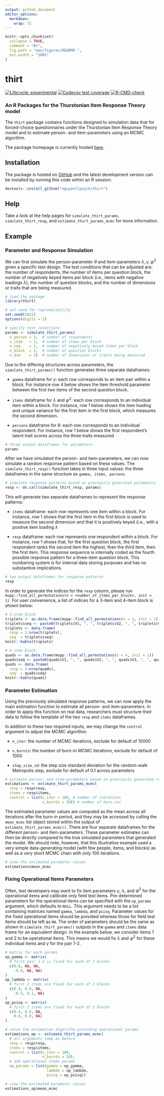 ```yaml
---
output: github_document
editor_options: 
  markdown: 
    wrap: 72
---
```


<!-- README.md is generated from README.Rmd. Please edit that file -->

```r
knitr::opts_chunk$set(
  collapse = TRUE,
  comment = "#>",
  fig.path = "man/figures/README-",
  out.width = "100%"
)
```

# thirt

<!-- badges: start -->

[![Lifecycle:
experimental](https://img.shields.io/badge/lifecycle-experimental-orange.svg)](https://lifecycle.r-lib.org/articles/stages.html#experimental)
[![Codecov test
coverage](https://codecov.io/gh/nguyenllpsych/thirt/branch/main/graph/badge.svg)](https://codecov.io/gh/nguyenllpsych/thirt?branch=main)
[![R-CMD-check](https://github.com/nguyenllpsych/thirt/workflows/R-CMD-check/badge.svg)](https://github.com/nguyenllpsych/thirt/actions)

<!-- badges: end -->

### An R Packages for the Thurstonian Item Response Theory model

The `thirt` package contains functions designed to simulation data that
for forced-choice questionnaires under the Thurstonian Item Response
Theory model and to estimate person- and item-parameters using an MCMC
algorithm.\

The package homepage is currently hosted
[here](https://nguyenllpsych.github.io/thirt/index.html).

## Installation

The package is hosted on
[GitHub](https://www.github.com/nguyenllpsych/thirt) and the latest
development version can be installed by running this code within an R
session:

``` r
devtools::install_github("nguyenllpsych/thirt")
```

## Help

Take a look at the help pages for `simulate_thirt_params`,
`simulate_thirt_resp`, and `estimate_thirt_params_mcmc` for more
information.

## Example

### Parameter and Response Simulation

We can first simulate the person-parameter $\theta$ and item-parameters
$\lambda, \gamma, \psi^2$ given a specific test design. The test
conditions that can be adjusted are: the number of respondents, the
number of items per question block, the number of negatively keyed items
per block (i.e., items with negative loadings $\lambda$), the number of
question blocks, and the number of dimensions or traits that are being
measured.

```r
# load the package
library(thirt)

# set seed for reproducibility
set.seed(2022)
options(digits = 2)

# specify test conditions
params <- simulate_thirt_params(
  n_person = 2,  # number of respondents
  n_item   = 3,  # number of items per block
  n_neg    = 1,  # number of negatively keyed items per block
  n_block  = 2,  # number of question blocks
  n_dim    = 3)  # number of dimensions or traits being measured
```

Due to the differing structures across parameters, the
`simulate_thirt_params()` function generates three separate dataframes:

-   `gamma` dataframe for $\gamma$: each row corresponds to an item pair
    within a block. For instance row 4 below shows the item threshold
    parameter between the first two items of the second question block.

-   `items` dataframe for $\lambda$ and $\psi^2$: each row corresponds
    to an individual item within a block. For instance, row 1 below
    shows the item loading and unique variance for the first item in the
    first block, which measures the second dimension.

-   `persons` dataframe for $\theta$: each row corresponds to an
    individual respondent. For instance, row 1 below shows the first
    respondent's latent trait scores across the three traits measured

```r
# three output dataframes for parameters
params
```

After we have simulated the person- and item-parameters, we can now
simulate a random response pattern based on these values. The
`simulate_thirt_resp()` function takes in three input values: the three
dataframes in the same structure as `gamma, items, persons`.

```r
# simulate response patterns based on previously generated parameters
resp <- do.call(simulate_thirt_resp, params)
```

This will generate two separate dataframes to represent the response
patterns:

-   `items` dataframe: each row represents one item within a block. For
    instance, row 1 shows that the first item in the first block is used
    to measure the second dimension and that it is positively keyed
    (i.e., with a positive item loading $\lambda$

-   `resp` dataframe: each row represents one respondent within a block.
    For instance, row 1 shows that, for the first question block, the
    first respondent ranks the second item the highest, then the third
    item, then the first item. This response sequence is internally
    coded as the fourth possible response pattern for a three-item
    question block. This numbering system is for internal data storing
    purposes and has no substantive implications.

```r
# two output dataframes for response patterns
resp
```

In order to generate the indices for the `resp` column, please run
`mupp::find_all_permutations(n = <number_of_items_per_block>, init = 1)`.
For user convenience, a list of indices for a 3-item and 4-item block is
shown below:

```r
# 3-item block
triplets <- as.data.frame(mupp::find_all_permutations(n = 3, init = 1))
triplets$seq <- paste0(triplets$V1, ", ", triplets$V2, ", ", triplets$V3)
triplets <- data.frame(
  resp = 1:nrow(triplets),
  seq  = triplets$seq)
knitr::kable(triplets)

# 4-item block
quads <- as.data.frame(mupp::find_all_permutations(n = 4, init = 1))
quads$seq <- paste0(quads$V1, ", ", quads$V2, ", ", quads$V3, ", ", quads$V4)
quads <- data.frame(
  resp = 1:nrow(quads),
  seq  = quads$seq)
knitr::kable(quads)
```

### Parameter Estimation

Using the previously simulated response patterns, we can now apply the
main estimation function to estimate all person- and item-parameters. In
order to apply this function on real data, researchers must structure
their data to follow the template of the two `resp` and `items`
dataframes.

In addition to these two required inputs, we may change the `control`
argument to adjust the MCMC algorithm:

-   `n_iter`: the number of MCMC iterations, exclude for default of
    10000

-   `n_burnin`: the number of burn-in MCMC iterations, exclude for
    default of 1000

-   `step_size_sd`: the step size standard deviation for the random-walk
    Metropolis step, exclude for default of 0.1 across parameters

```r
# estimate person- and item-parameters based on previously generated response patterns
estimations <- estimate_thirt_params_mcmc(
  resp = resp$resp,
  items = resp$items,
  control = list(n_iter = 100, # number of iterations
                 n_burnin = 20)) # number of burn-ins
```

The estimated parameter values are computed as the mean across all
iterations after the burn-in period, and they may be accessed by calling
the `mean_mcmc` list object stored within the output of
`estimate_thirt_params_mcmc()`. There are four separate dataframes for
the different person- and item-parameters. These parameter estimates can
then be directly compared to the true simulated parameters that
generated the model. We should note, however, that this illustrative
example used a very simple data-generating model (with few people,
items, and blocks) as well as a very short MCMC chain with only 100
iterations.

```r
# view the estimated parameter values
estimations$mean_mcmc
```

### Fixing Operational Items Parameters

Often, test developers may want to fix item parameters $\gamma$,
$\lambda$, and $\psi^2$ for the operational items and calibrate only
field test items. Pre-determined parameters for the operational items
can be specified with the `op_params` argument, which defaults to
`NULL`. This argument needs to be a list containing matrices named
`gamma`, `lambda`, and `psisq`. Parameter values for the fixed
operational items should be provided whereas those for field test items
should be left as `NA`. The order of parameters should be the same as
shown in `simulate_thirt_params()` outputs in the `gamma` and `items`
data frame for an equivalent design. In the example below, we consider
items 1 and 2 to be operational items. This means we would fix $\lambda$
and $\psi^2$ for these individual items and $\gamma$ for the pair 1-2.

```r
# matrix for each params
op_gamma <- matrix(
  # first pair 1-2 is fixed for each of 2 blocks
  c(0.6, NA, NA,
    -0.8, NA, NA)
)
op_lambda <- matrix(
  # first 2 items are fixed for each of 2 blocks
  c(0.9, 0.8, NA,
    -0.5, 0.1, NA)
)
op_psisq <- matrix(
  # first 2 items are fixed for each of 2 blocks
  c(0.4, 0.5, NA,
    0.6, 0.8, NA)
)

# rerun the estimation algorithm providing operational params
estimations_op <- estimate_thirt_params_mcmc(
  # all arguments same as before
  resp = resp$resp,
  items = resp$items,
  control = list(n_iter = 100, 
                 n_burnin = 20),
  # add operational items params
  op_params = list(gamma = op_gamma,
                   lambda = op_lambda,
                   psisq = op_psisq))

# view the estimated parameter values
estimations_op$mean_mcmc
```
